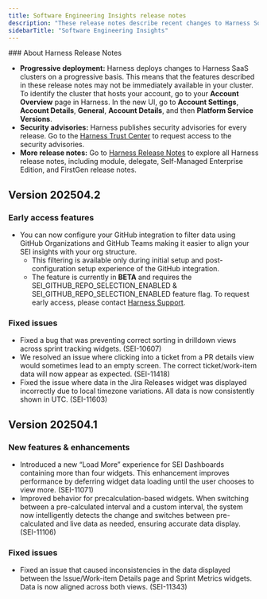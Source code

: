 ```yaml
---
title: Software Engineering Insights release notes
description: "These release notes describe recent changes to Harness Software Engineering Insights."
sidebarTitle: "Software Engineering Insights"
---
```


<Note>
### About Harness Release Notes

- **Progressive deployment:** Harness deploys changes to Harness SaaS clusters on a progressive basis. This means that the features described in these release notes may not be immediately available in your cluster. To identify the cluster that hosts your account, go to your **Account Overview** page in Harness. In the new UI, go to **Account Settings**, **Account Details**, **General**, **Account Details**, and then **Platform Service Versions**.
- **Security advisories:** Harness publishes security advisories for every release. Go to the [Harness Trust Center](https://trust.harness.io/?itemUid=c41ff7d5-98e7-4d79-9594-fd8ef93a2838&source=documents_card) to request access to the security advisories.
- **More release notes:** Go to [Harness Release Notes](https://developer.harness.io/release-notes) to explore all Harness release notes, including module, delegate, Self-Managed Enterprise Edition, and FirstGen release notes.
</Note>

<Update label="April 2025">

## Version 202504.2

### Early access features

- You can now configure your GitHub integration to filter data using GitHub Organizations and GitHub Teams making it easier to align your SEI insights with your org structure.
	- This filtering is available only during initial setup and post-configuration setup experience of the GitHub integration.
	- The feature is currently in **BETA** and requires the SEI\_GITHUB\_REPO\_SELECTION\_ENABLED & SEI\_GITHUB\_REPO\_SELECTION\_ENABLED feature flag. To request early access, please contact [Harness Support](https://developer.harness.io/docs/software-engineering-insights/sei-support).

### Fixed issues

- Fixed a bug that was preventing correct sorting in drilldown views across sprint tracking widgets. (SEI-10607)
- We resolved an issue where clicking into a ticket from a PR details view would sometimes lead to an empty screen. The correct ticket/work-item data will now appear as expected. (SEI-11418)
- Fixed the issue where data in the Jira Releases widget was displayed incorrectly due to local timezone variations. All data is now consistently shown in UTC. (SEI-11603)
</Update>

<Update label="April 2025">

## Version 202504.1

### New features & enhancements

- Introduced a new “Load More” experience for SEI Dashboards containing more than four widgets. This enhancement improves performance by deferring widget data loading until the user chooses to view more. (SEI-11071)
- Improved behavior for precalculation-based widgets. When switching between a pre-calculated interval and a custom interval, the system now intelligently detects the change and switches between pre-calculated and live data as needed, ensuring accurate data display. (SEI-11106)

### Fixed issues

- Fixed an issue that caused inconsistencies in the data displayed between the Issue/Work-item Details page and Sprint Metrics widgets. Data is now aligned across both views. (SEI-11343)
</Update>
